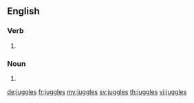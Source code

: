 ==English==

===Verb===
{{head|en|verb form}}

# {{en-third-person singular of|juggle}}

===Noun===
{{head|en|plural}}

# {{plural of|juggle|lang=en}}

[[de:juggles]]
[[fr:juggles]]
[[my:juggles]]
[[sv:juggles]]
[[th:juggles]]
[[vi:juggles]]